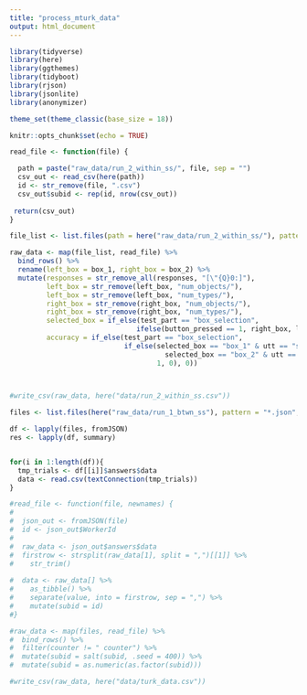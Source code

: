 ```yaml
---
title: "process_mturk_data"
output: html_document
---
```

```r
library(tidyverse)
library(here)
library(ggthemes)
library(tidyboot)
library(rjson)
library(jsonlite)
library(anonymizer)

theme_set(theme_classic(base_size = 18))
```

```r
knitr::opts_chunk$set(echo = TRUE)
```

```r
read_file <- function(file) {

  path = paste("raw_data/run_2_within_ss/", file, sep = "")
  csv_out <- read_csv(here(path))
  id <- str_remove(file, ".csv")
  csv_out$subid <- rep(id, nrow(csv_out))
 
 return(csv_out)
}

file_list <- list.files(path = here("raw_data/run_2_within_ss/"), pattern = "\\.csv$")

raw_data <- map(file_list, read_file) %>%
  bind_rows() %>%
  rename(left_box = box_1, right_box = box_2) %>%
  mutate(responses = str_remove_all(responses, "[\"{Q}0:]"),
         left_box = str_remove(left_box, "num_objects/"),
         left_box = str_remove(left_box, "num_types/"),
         right_box = str_remove(right_box, "num_objects/"),
         right_box = str_remove(right_box, "num_types/"),
         selected_box = if_else(test_part == "box_selection", 
                               ifelse(button_pressed == 1, right_box, left_box), ""),
         accuracy = if_else(test_part == "box_selection",
                            if_else(selected_box == "box_1" & utt == "simple_utt" |
                                      selected_box == "box_2" & utt == "complex_utt", 
                                    1, 0), 0))
  


#write_csv(raw_data, here("data/run_2_within_ss.csv"))
```


```r

files <- list.files(here("raw_data/run_1_btwn_ss"), pattern = "*.json", full.names = T)

df <- lapply(files, fromJSON)
res <- lapply(df, summary)


for(i in 1:length(df)){
  tmp_trials <- df[[i]]$answers$data
  data <- read.csv(textConnection(tmp_trials))
}

#read_file <- function(file, newnames) {
#  
#  json_out <- fromJSON(file)
#  id <- json_out$WorkerId
#  
#  raw_data <- json_out$answers$data 
#  firstrow <- strsplit(raw_data[1], split = ",")[[1]] %>%
#    str_trim()
  
#  data <- raw_data[] %>%
#    as_tibble() %>%
#    separate(value, into = firstrow, sep = ",") %>%
#    mutate(subid = id)
#}

#raw_data <- map(files, read_file) %>%
#  bind_rows() %>%
#  filter(counter != " counter") %>%
#  mutate(subid = salt(subid, .seed = 400)) %>%
#  mutate(subid = as.numeric(as.factor(subid)))

#write_csv(raw_data, here("data/turk_data.csv"))

```
